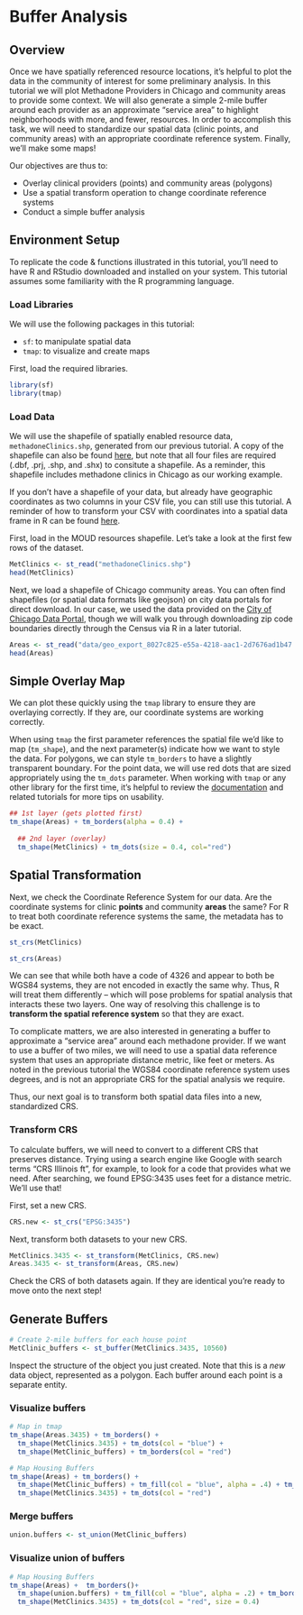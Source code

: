 
# Buffer Analysis

## Overview

Once we have spatially referenced resource locations, it's helpful to plot the data in the community of interest for some preliminary analysis. In this tutorial we will plot Methadone Providers in Chicago and community areas to provide some context. We will also generate a simple 2-mile buffer around each provider as an approximate "service area" to highlight neighborhoods with more, and fewer, resources. In order to accomplish this task, we will need to standardize our spatial data (clinic points, and community areas) with an appropriate coordinate reference system. Finally, we'll make some maps!

Our objectives are thus to:

* Overlay clinical providers (points) and community areas (polygons)
* Use a spatial transform operation to change coordinate reference systems
* Conduct a simple buffer analysis

## Environment Setup 
To replicate the code & functions illustrated in this tutorial, you’ll need to have R and RStudio downloaded and installed on your system. This tutorial assumes some familiarity with the R programming language.

### Load Libraries 
We will use the following packages in this tutorial:
  
- `sf`: to manipulate spatial data
- `tmap`: to visualize and create maps

First, load the required libraries.

```r
library(sf)
library(tmap)
```

### Load Data

We will use the shapefile of spatially enabled resource data, `methadoneClinics.shp`, generated from our previous tutorial. A copy of the shapefile can also be found [here](), but note that all four files are required (.dbf, .prj, .shp, and .shx) to consitute a shapefile. As a reminder, this shapefile includes methadone clinics in Chicago as our working example. 

If you don't have a shapefile of your data, but already have geographic coordinates as two columns in your CSV file, you can still use this tutorial. A reminder of how to transform your CSV with coordinates into a spatial data frame in R can be found [here](link to end of the geocoding tutorial).

First, load in the MOUD resources shapefile. Let's take a look at the first few rows of the dataset.

```r
MetClinics <- st_read("methadoneClinics.shp")
head(MetClinics)
```

Next, we load a shapefile of Chicago community areas. You can often find shapefiles (or spatial data formats like geojson) on city data portals for direct download. In our case, we used the data provided on the [City of Chicago Data Portal](https://data.cityofchicago.org/Facilities-Geographic-Boundaries/Boundaries-Community-Areas-current-/cauq-8yn6), though we will walk you through downloading zip code boundaries directly through the Census via R in a later tutorial.

```r
Areas <- st_read("data/geo_export_8027c825-e55a-4218-aac1-2d7676ad1b47.shp")
head(Areas)
```


## Simple Overlay Map

We can plot these quickly using the `tmap` library to ensure they are overlaying correctly. If they are, our coordinate systems are working correctly.  

When using `tmap` the first parameter references the spatial file we'd like to map (`tm_shape`), and the next parameter(s) indicate how we want to style the data. For polygons, we can style `tm_borders` to have a slightly transparent boundary. For the point data, we will use red dots that are sized appropriately using the `tm_dots` parameter. When working with `tmap` or any other library for the first time, it's helpful to review the [documentation]() and related tutorials for more tips on usability. 

```r
## 1st layer (gets plotted first)
tm_shape(Areas) + tm_borders(alpha = 0.4) + 
  
  ## 2nd layer (overlay)
  tm_shape(MetClinics) + tm_dots(size = 0.4, col="red") 
```

## Spatial Transformation

Next, we check the Coordinate Reference System for our data. Are the coordinate systems for clinic **points** and community **areas** the same? For R to treat both coordinate reference systems the same, the metadata has to be exact. 

```r
st_crs(MetClinics) 
```
```r
st_crs(Areas)
```

We can see that while both have a code of 4326 and appear to both be WGS84 systems, they are not encoded in exactly the same why. Thus, R will treat them differently -- which will pose problems for spatial analysis that interacts these two layers. One way of resolving this challenge is to **transform the spatial reference system** so that they are exact.

To complicate matters, we are also interested in generating a buffer to approximate a "service area" around each methadone provider. If we want to use a buffer of two miles, we will need to use a spatial data reference system that uses an appropriate distance metric, like feet or meters. As noted in the previous tutorial the WGS84 coordinate reference system uses degrees, and is not an appropriate CRS for the spatial analysis we require.

Thus, our next goal is to transform both spatial data files into a new, standardized CRS.

### Transform CRS 

To calculate buffers, we will need to convert to a different CRS that preserves distance. Trying using a search engine like Google with search terms "CRS Illinois ft", for example, to look for a code that provides what we need. After searching, we found EPSG:3435 uses feet for a distance metric. We'll use that!

First, set a new CRS.

```r
CRS.new <- st_crs("EPSG:3435")
```

Next, transform both datasets to your new CRS.

```r
MetClinics.3435 <- st_transform(MetClinics, CRS.new)
Areas.3435 <- st_transform(Areas, CRS.new)
```

Check the CRS of both datasets again. If they are identical you're ready to move onto the next step!

## Generate Buffers 

```r
# Create 2-mile buffers for each house point
MetClinic_buffers <- st_buffer(MetClinics.3435, 10560)
```

Inspect the structure of the object you just created. Note that this is a *new* data object, represented as a polygon. Each buffer around each point is a separate entity.

### Visualize buffers

```r
# Map in tmap
tm_shape(Areas.3435) + tm_borders() +
  tm_shape(MetClinics.3435) + tm_dots(col = "blue") +
  tm_shape(MetClinic_buffers) + tm_borders(col = "red") 
```

```r
# Map Housing Buffers
tm_shape(Areas) + tm_borders() +
  tm_shape(MetClinic_buffers) + tm_fill(col = "blue", alpha = .4) + tm_borders(col = "blue") +
  tm_shape(MetClinics.3435) + tm_dots(col = "red") 
```


### Merge buffers

```r
union.buffers <- st_union(MetClinic_buffers)
```


### Visualize union of buffers

```r
# Map Housing Buffers
tm_shape(Areas) +  tm_borders()+
  tm_shape(union.buffers) + tm_fill(col = "blue", alpha = .2) + tm_borders(col = "blue") +
  tm_shape(MetClinics.3435) + tm_dots(col = "red", size = 0.4) 
```

